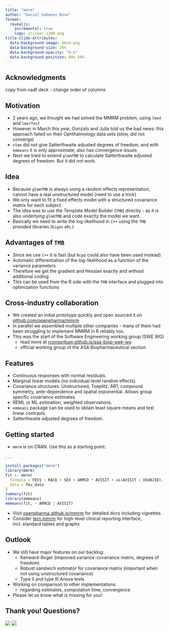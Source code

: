 ```yaml
---
title: "mmrm"
author: "Daniel Sabanes Bove"
format: 
  revealjs:
    incremental: true
    logo: sticker-1200.png
title-slide-attributes: 
  data-background-image: mmrm.png
  data-background-size: 20%
  data-background-opacity: "0.5"
  data-background-position: 80% 50%
---
```


## Acknowledgments

copy from nadf deck - change order of columns

## Motivation

-   2 years ago, we thought we had solved the MMRM problem, using `lme4` and `lmerTest`
-   However in March this year, Gonzalo and Julia told us the bad news: this approach failed on their Ophthalmology data sets (slow, did not converge)
-   `nlme` did not give Satterthwaite adjusted degrees of freedom, and with `emmeans` it is only approximate, also has convergence issues
-   Next we tried to extend `glmmTMB` to calculate Satterthwaite adjusted degrees of freedom. But it did not work.

## Idea

-   Because `glmmTMB` is always using a random effects representation, cannot have a real unstructured model (need to use a trick)
-   We only want to fit a fixed effects model with a structured covariance matrix for each subject.
-   The idea was to use the Template Model Builder (`TMB`) directly - as it is also underlying `glmmTMB` and code exactly the model we want.
-   Basically we need to write the log-likelihood in `C++` using the `TMB` provided libraries (`Eigen` etc.)

## Advantages of `TMB`

-   Since we use `C++` it is fast (but `Rcpp` could also have been used instead)
-   Automatic differentiation of the log-likelihood as a function of the variance parameters
-   Therefore we get the gradient and Hessian exactly and without additional coding
-   This can be used from the R side with the `TMB` interface and plugged into optimization functions

## Cross-industry collaboration

-   We created an initial prototype quickly and open sourced it on [github.com/openpharma/mmrm](https://github.com/openpharma/mmrm)
-   In parallel we assembled multiple other companies - many of them had been struggling to implement MMRM in R reliably too.
-   This was the start of the Software Engineering working group (SWE WG)
    - read more at [rconsortium.github.io/asa-biop-swe-wg](https://rconsortium.github.io/asa-biop-swe-wg)
    - official working group of the ASA Biopharmaceutical section

## Features

-   Continuous responses with normal residuals.
-   Marginal linear models (no individual-level random effects).
-   Covariance structures: Unstructured, Toeplitz, AR1, compound symmetry, ante-dependence and spatial exponential. Allows group specific covariance estimates.
-   REML or ML estimation, weighted observations.
-   `emmeans` package can be used to obtain least square means and test linear contrasts.
-   Satterthwaite adjusted degrees of freedom.

## Getting started

-   `mmrm` is on CRAN. Use this as a starting point:

. . .

```r
install.packages("mmrm")
library(mmrm)
fit <- mmrm(
  formula = FEV1 ~ RACE + SEX + ARMCD * AVISIT + us(AVISIT | USUBJID),
  data = fev_data
)
summary(fit)
library(emmeans)
emmeans(fit, ~ ARMCD | AVISIT)
```

-   Visit [openpharma.github.io/mmrm](https://openpharma.github.io/mmrm/) for detailed docs including vignettes
-   Consider [tern.mmrm](https://insightsengineering.github.io/tern.mmrm/main/) for high-level clinical reporting interface, incl. standard tables and graphs

## Outlook

- We still have major features on our backlog:
  - Kenward-Roger (improved variance-covariance matrix, degrees of freedom)
  - Robust sandwich estimator for covariance matrix (important when not using unstructured covariance)
  - Type II and type III Anova tests
- Working on comparison to other implementations 
  - regarding estimates, computation time, convergence 
- Please let us know what is missing for you!

## Thank you! Questions?

![](mmrm.png)
![](sticker-1200.png)

